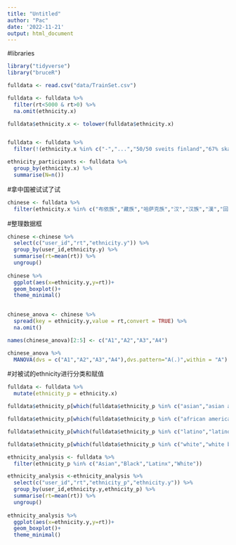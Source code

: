 ```yaml
---
title: "Untitled"
author: "Pac"
date: '2022-11-21'
output: html_document
---
```


#libraries
```r
library("tidyverse")
library("bruceR")
```


```r
fulldata <- read.csv("data/TrainSet.csv")
```

```r
fulldata <- fulldata %>% 
  filter(rt<5000 & rt>0) %>% 
  na.omit(ethnicity.x)

fulldata$ethnicity.x <- tolower(fulldata$ethnicity.x)


fulldata <- fulldata %>% 
  filter(!(ethnicity.x %in% c("-","...","50/50 sveits finland","67% skandinavisk","a")))

ethnicity_participants <- fulldata %>% 
  group_by(ethnicity.x) %>% 
  summarise(N=n())

```

#拿中国被试试了试
```r
chinese <- fulldata %>% 
  filter(ethnicity.x %in% c("布依族","藏族","哈萨克族","汉","汉族","漢","回","回族","傈僳族","满族","蒙古族","苗","畲族","土家族","壮"))#这里不能使用“==”的判别，
```
#整理数据框
```r
chinese <-chinese %>% 
  select(c("user_id","rt","ethnicity.y")) %>% 
  group_by(user_id,ethnicity.y) %>% 
  summarise(rt=mean(rt)) %>% 
  ungroup()
  
chinese %>% 
  ggplot(aes(x=ethnicity.y,y=rt))+
  geom_boxplot()+
  theme_minimal()

  
chinese_anova <- chinese %>% 
  spread(key = ethnicity.y,value = rt,convert = TRUE) %>% 
  na.omit()

names(chinese_anova)[2:5] <- c("A1","A2","A3","A4")

chinese_anova %>% 
  MANOVA(dvs = c("A1","A2","A3","A4"),dvs.pattern="A(.)",within = "A")
```



#对被试的ethnicity进行分类和赋值
```r
fulldata <- fulldata %>% 
  mutate(ethnicity_p = ethnicity.x)

fulldata$ethnicity_p[which(fulldata$ethnicity_p %in% c("asian","asian american"))] <- "Asian"

fulldata$ethnicity_p[which(fulldata$ethnicity_p %in% c("african american","african-american"))] <- "Black"

fulldata$ethnicity_p[which(fulldata$ethnicity_p %in% c("latino","latino"))] <- "Latinx"

fulldata$ethnicity_p[which(fulldata$ethnicity_p %in% c("white","white british"))] <- "White"
```

```r
ethnicity_analysis <- fulldata %>% 
  filter(ethnicity_p %in% c("Asian","Black","Latinx","White"))

ethnicity_analysis <-ethnicity_analysis %>% 
  select(c("user_id","rt","ethnicity_p","ethnicity.y")) %>% 
  group_by(user_id,ethnicity.y,ethnicity_p) %>% 
  summarise(rt=mean(rt)) %>% 
  ungroup()
  
ethnicity_analysis %>% 
  ggplot(aes(x=ethnicity.y,y=rt))+
  geom_boxplot()+
  theme_minimal()
```




